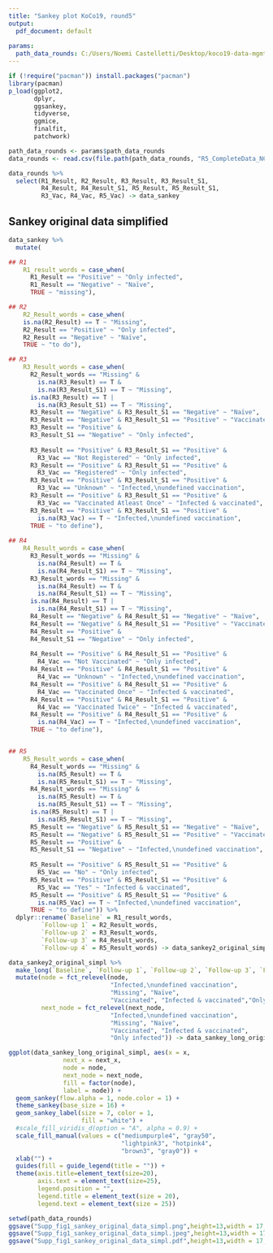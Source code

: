 ---
title: "Sankey plot KoCo19, round5"
output:
  pdf_document: default
  
params:
  path_data_rounds: C:/Users/Noemi Castelletti/Desktop/koco19-data-mgmt/R/Analyse_n/KoCo19_Epi/
---


```{r include=FALSE}
if (!require("pacman")) install.packages("pacman")
library(pacman)
p_load(ggplot2,
       dplyr,
       ggsankey,
       tidyverse,
       ggmice,
       finalfit,
       patchwork)
```

```{r}
path_data_rounds <- params$path_data_rounds
data_rounds <- read.csv(file.path(path_data_rounds, "R5_CompleteData_NC.csv"))
```

```{r}
data_rounds %>% 
  select(R1_Result, R2_Result, R3_Result, R3_Result_S1,
         R4_Result, R4_Result_S1, R5_Result, R5_Result_S1,
         R3_Vac, R4_Vac, R5_Vac) -> data_sankey
```


## Sankey original data simplified
```{r}
data_sankey %>% 
  mutate(

## R1
    R1_result_words = case_when(
      R1_Result == "Positive" ~ "Only infected",
      R1_Result == "Negative" ~ "Naïve",
      TRUE ~ "missing"),

## R2    
    R2_Result_words = case_when(
    is.na(R2_Result) == T ~ "Missing",
    R2_Result == "Positive" ~ "Only infected",
    R2_Result == "Negative" ~ "Naïve",
    TRUE ~ "to do"),

## R3
    R3_Result_words = case_when(
      R2_Result_words == "Missing" & 
        is.na(R3_Result) == T &
        is.na(R3_Result_S1) == T ~ "Missing",
      is.na(R3_Result) == T |
        is.na(R3_Result_S1) == T ~ "Missing",
      R3_Result == "Negative" & R3_Result_S1 == "Negative" ~ "Naïve",
      R3_Result == "Negative" & R3_Result_S1 == "Positive" ~ "Vaccinated",
      R3_Result == "Positive" & 
      R3_Result_S1 == "Negative" ~ "Only infected",
      
      R3_Result == "Positive" & R3_Result_S1 == "Positive" &
        R3_Vac == "Not Registered" ~ "Only infected",
      R3_Result == "Positive" & R3_Result_S1 == "Positive" &
        R3_Vac == "Registered" ~ "Only infected",
      R3_Result == "Positive" & R3_Result_S1 == "Positive" &
        R3_Vac == "Unknown" ~ "Infected,\nundefined vaccination",
      R3_Result == "Positive" & R3_Result_S1 == "Positive" &
        R3_Vac == "Vaccinated Atleast Once" ~ "Infected & vaccinated",
      R3_Result == "Positive" & R3_Result_S1 == "Positive" &
        is.na(R3_Vac) == T ~ "Infected,\nundefined vaccination",
      TRUE ~ "to define"),
    
## R4  
    R4_Result_words = case_when(
      R3_Result_words == "Missing" & 
        is.na(R4_Result) == T &
        is.na(R4_Result_S1) == T ~ "Missing",
      R3_Result_words == "Missing" & 
        is.na(R4_Result) == T &
        is.na(R4_Result_S1) == T ~ "Missing",
      is.na(R4_Result) == T |
        is.na(R4_Result_S1) == T ~ "Missing",
      R4_Result == "Negative" & R4_Result_S1 == "Negative" ~ "Naïve",
      R4_Result == "Negative" & R4_Result_S1 == "Positive" ~ "Vaccinated",
      R4_Result == "Positive" & 
      R4_Result_S1 == "Negative" ~ "Only infected",
      
      R4_Result == "Positive" & R4_Result_S1 == "Positive" &
        R4_Vac == "Not Vaccinated" ~ "Only infected",
      R4_Result == "Positive" & R4_Result_S1 == "Positive" &
        R4_Vac == "Unknown" ~ "Infected,\nundefined vaccination",
      R4_Result == "Positive" & R4_Result_S1 == "Positive" &
        R4_Vac == "Vaccinated Once" ~ "Infected & vaccinated",
      R4_Result == "Positive" & R4_Result_S1 == "Positive" &
        R4_Vac == "Vaccinated Twice" ~ "Infected & vaccinated",
      R4_Result == "Positive" & R4_Result_S1 == "Positive" &
        is.na(R4_Vac) == T ~ "Infected,\nundefined vaccination",
      TRUE ~ "to define"),


## R5
    R5_Result_words = case_when(
      R4_Result_words == "Missing" & 
        is.na(R5_Result) == T &
        is.na(R5_Result_S1) == T ~ "Missing",
      R4_Result_words == "Missing" & 
        is.na(R5_Result) == T &
        is.na(R5_Result_S1) == T ~ "Missing",
      is.na(R5_Result) == T |
        is.na(R5_Result_S1) == T ~ "Missing",
      R5_Result == "Negative" & R5_Result_S1 == "Negative" ~ "Naïve",
      R5_Result == "Negative" & R5_Result_S1 == "Positive" ~ "Vaccinated",
      R5_Result == "Positive" & 
      R5_Result_S1 == "Negative" ~ "Infected,\nundefined vaccination",
      
      R5_Result == "Positive" & R5_Result_S1 == "Positive" &
        R5_Vac == "No" ~ "Only infected",
      R5_Result == "Positive" & R5_Result_S1 == "Positive" &
        R5_Vac == "Yes" ~ "Infected & vaccinated",
      R5_Result == "Positive" & R5_Result_S1 == "Positive" &
        is.na(R5_Vac) == T ~ "Infected,\nundefined vaccination",
      TRUE ~ "to define")) %>% 
  dplyr::rename(`Baseline` = R1_result_words,
         `Follow-up 1` = R2_Result_words,
         `Follow-up 2` = R3_Result_words,
         `Follow-up 3` = R4_Result_words,
         `Follow-up 4` = R5_Result_words) -> data_sankey2_original_simpl
```


```{r}
data_sankey2_original_simpl %>% 
  make_long(`Baseline`, `Follow-up 1`, `Follow-up 2`, `Follow-up 3`, `Follow-up 4`) %>% 
  mutate(node = fct_relevel(node, 
                            "Infected,\nundefined vaccination",
                            "Missing", "Naïve", 
                            "Vaccinated", "Infected & vaccinated","Only infected"), 
         next_node = fct_relevel(next_node,
                            "Infected,\nundefined vaccination",
                            "Missing", "Naïve", 
                            "Vaccinated", "Infected & vaccinated",
                            "Only infected")) -> data_sankey_long_original_simpl #

```

```{r}
ggplot(data_sankey_long_original_simpl, aes(x = x, 
               next_x = next_x, 
               node = node, 
               next_node = next_node,
               fill = factor(node),
               label = node)) +
  geom_sankey(flow.alpha = 1, node.color = 1) +
  theme_sankey(base_size = 16) +
  geom_sankey_label(size = 7, color = 1,
                    fill = "white") +
  #scale_fill_viridis_d(option = "A", alpha = 0.9) +
  scale_fill_manual(values = c("mediumpurple4", "gray50",
                               "lightpink3", "hotpink4",
                               "brown3", "gray0")) +
  xlab("") +
  guides(fill = guide_legend(title = "")) +
  theme(axis.title=element_text(size=20),
        axis.text = element_text(size=25),
        legend.position = "",
        legend.title = element_text(size = 20),
        legend.text = element_text(size = 25))
```

```{r}
setwd(path_data_rounds)
ggsave("Supp_fig1_sankey_original_data_simpl.png",height=13,width = 17, units="in",dpi=720)
ggsave("Supp_fig1_sankey_original_data_simpl.jpeg",height=13,width = 17, units="in",dpi=720)
ggsave("Supp_fig1_sankey_original_data_simpl.pdf",height=13,width = 17, units="in",dpi=720)
```